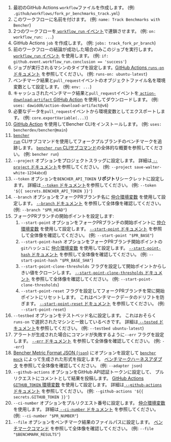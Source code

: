 
<PullRequestsForkTrackCode />

1. 最初のGitHub Actions `workflow`ファイルを作成します。
   (例: `.github/workflows/fork_pr_benchmarks_track.yml`)
2. このワークフローに名前を付けます。
   (例: `name: Track Benchmarks with Bencher`)
3. 2つのワークフローを[ `workflow_run` イベント][github actions workflow_run]で連鎖させます。
   (例: `on: workflow_run: ...`)
4. GitHub Actions `job` を作成します。
   (例: `jobs: track_fork_pr_branch`)
5. 前のワークフローの結論が成功した場合のみこのジョブを実行します。[ `workflow_run` イベント][github actions workflow_run] を使用します。
   (例: `if: github.event.workflow_run.conclusion == 'success'`)
6. ジョブが実行されるマシンのタイプを設定します。[GitHub Actions `runs-on` ドキュメント][github actions runs-on] を参照してください。
   (例: `runs-on: ubuntu-latest`)
7. ベンチマーク結果と`pull_request`イベントのオブジェクトファイル名を環境変数として設定します。
   (例: `env: ...`)
8. キャッシュされたベンチマーク結果と`pull_request`イベントを[ `action-download-artifact` GitHub Action][action download artifact] を使用してダウンロードします。
   (例: `uses: dawidd6/action-download-artifact@v6`)
10. 必要なデータを`pull_request`イベントから環境変数としてエクスポートします。
    (例: `core.exportVariable(...)`)
11. [GitHub Action][bencher cli github action] を使用してBencher CLIをインストールします。
   (例: `uses: bencherdev/bencher@main`)
12. <code><a href="/ja/docs/explanation/bencher-run/">bencher run</a></code> CLIサブコマンドを使用してフォークプルブランチのベンチマークを追跡します。
    [ `bencher run` CLIサブコマンド][bencher run]の全体的な概要を参照してください。
    (例: `bencher run`)
13. `--project` オプションをプロジェクトスラッグに設定します。
    詳細は[ `--project` ドキュメント][project option]を参照してください。
    (例: `--project save-walter-white-1234abcd`)
14. `--token` オプションを`BENCHER_API_TOKEN` **リポジトリ**シークレットに設定します。
    詳細は[ `--token` ドキュメント][token option]を参照してください。
    (例: `--token '${{ secrets.BENCHER_API_TOKEN }}'`)
15. `--branch` オプションをフォークPRブランチ名に
    [仲介環境変数][github intermediate environment variable] を使用して設定します。
    [ `--branch` ドキュメント][branch option] を参照して全体像を確認してください。
    (例: `--branch "$PR_HEAD"`)
16. フォークPRブランチの開始ポイントを設定します:
    1. `--start-point` オプションをフォークPRブランチの開始ポイントに
    [仲介環境変数][github intermediate environment variable] を使用して設定します。
    [ `--start-point` ドキュメント][start point] を参照して全体像を確認してください。
    (例: `--start-point "$PR_BASE"`)
    2. `--start-point-hash` オプションをフォークPRブランチ開始ポイントの`git`ハッシュに
    [仲介環境変数][github intermediate environment variable] を使用して設定します。
    [ `--start-point-hash` ドキュメント][start point hash] を参照して全体像を確認してください。
    (例: `--start-point-hash "$PR_BASE_SHA"`)
    3. `--start-point-clone-thresholds` フラグを設定して開始ポイントからしきい値をクローンします。
    [ `--start-point-clone-thresholds` ドキュメント][start point clone thresholds] を参照して全体像を確認してください。
    (例: `--start-point-clone-thresholds`)
    4. `--start-point-reset` フラグを設定してフォークPRブランチを常に開始ポイントにリセットします。
    これはベンチマークデータのドリフトを防ぎます。
    [ `--start-point-reset` ドキュメント][start point reset] を参照してください。
    (例: `--start-point-reset`)
17. `--testbed` オプションをテストベッド名に設定します。
    これはおそらく `runs-on` で選択されたマシンと一致しているべきです。
    詳細は[ `--tested` ドキュメント][testbed option]を参照してください。
    (例: `--testbed ubuntu-latest`)
18. アラートが生成された場合にコマンドが失敗するように`--err` フラグを設定します。
   [ `--err` ドキュメント][alert err] を参照して全体像を確認してください。
   (例: `--err`)
19. [Bencher Metric Format JSON (`json`)][bmf] にオプションを設定して <code><a href="/ja/docs/reference/bencher-metric-format/#bencher-mock">bencher mock</a></code> によって生成された形式を指定します。
   [ベンチマークハーネスアダプタ][adapter json] を参照して全体像を確認してください。
   (例: `--adapter json`)
20. `--github-actions` オプションをGitHub API認証トークンに設定して、
    プルリクエストにコメントとして結果を投稿します。
    [GitHub Actions `GITHUB_TOKEN` 環境変数][github token] を使用して設定します。
    詳細は[ `--github-actions` ドキュメント][github actions option] を参照してください。
    (例: `--github-actions '${{ secrets.GITHUB_TOKEN }}'`)
21. `--ci-number` オプションをプルリクエスト番号に設定します。
    [仲介環境変数][github intermediate environment variable] を使用します。
    詳細は[ `--ci-number` ドキュメント][ci number option] を参照してください。
    (例: `--ci-number "$PR_NUMBER"`)
22. `--file` オプションをベンチマーク結果のファイルパスに設定します。
    [ベンチマークコマンド][command argument] を参照して全体像を確認してください。
    (例: `--file "$BENCHMARK_RESULTS"`)

[github actions workflow_run]: https://docs.github.com/ja/actions/using-workflows/events-that-trigger-workflows#workflow_run
[github actions runs-on]: https://docs.github.com/ja/actions/using-workflows/workflow-syntax-for-github-actions#jobsjob_idruns-on
[github intermediate environment variable]: https://docs.github.com/ja/actions/security-for-github-actions/security-guides/security-hardening-for-github-actions#using-an-intermediate-environment-variable
[action download artifact]: https://github.com/dawidd6/action-download-artifact
[bencher cli github action]: https://github.com/marketplace/actions/bencher-cli
[github action pull_request]: https://docs.github.com/ja/webhooks/webhook-events-and-payloads#pull_request
[github token]: https://docs.github.com/ja/actions/security-guides/automatic-token-authentication

[bencher run]: /ja/docs/explanation/bencher-run/
[project option]: /ja/docs/explanation/bencher-run/#--project-project
[token option]: /ja/docs/explanation/bencher-run/#--token-token
[branch option]: /ja/docs/explanation/branch-selection/#--branch-branch
[start point]: /ja/docs/explanation/branch-selection/#--start-point-branch
[start point hash]: /ja/docs/explanation/branch-selection/#--start-point-hash-hash
[start point clone thresholds]: /ja/docs/explanation/branch-selection/#--start-point-clone-thresholds
[start point reset]: /ja/docs/explanation/branch-selection/#--start-point-reset
[testbed option]: /ja/docs/explanation/bencher-run/#--testbed-testbed
[alert err]: /ja/docs/explanation/thresholds/#--err
[bmf]: /ja/docs/reference/bencher-metric-format/
[adapter json]: /ja/docs/explanation/adapters/#-json
[github actions option]: /ja/docs/explanation/bencher-run/#--github-actions-github_token
[ci number option]: /ja/docs/explanation/bencher-run/#--ci-id-id
[command argument]: /ja/docs/explanation/bencher-run/#benchmark-command